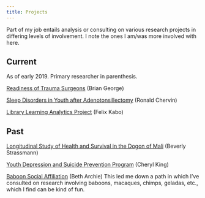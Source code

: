 ```yaml
---
title: Projects
---
```



Part of my job entails analysis or consulting on various research projects in differing levels of involvement. I note the ones I am/was more involved with here.

## Current

As of early 2019. Primary researcher in parenthesis.

[Readiness of Trauma Surgeons](http://www.procedurallearning.org/about/team/53-george) (Brian George)

[Sleep Disorders in Youth after Adenotonsillectomy](https://www.researchgate.net/profile/Ronald_Chervin) (Ronald Chervin)

[Library Learning Analytics Project](https://libraryanalytics.org/) (Felix Kabo)



## Past

[Longitudinal Study of Health and Survival in the Dogon of Mali](http://sites.lsa.umich.edu/bis/research/) (Beverly Strassmann)

[Youth Depression and Suicide Prevention Program](https://sites.lsa.umich.edu/king-lab/) (Cheryl King)

[Baboon Social Affiliation](http://rspb.royalsocietypublishing.org/content/281/1793/20141261.short) (Beth Archie) This led me down a path in which I've consulted on research involving baboons, macaques, chimps, geladas, etc., which I find can be kind of fun.